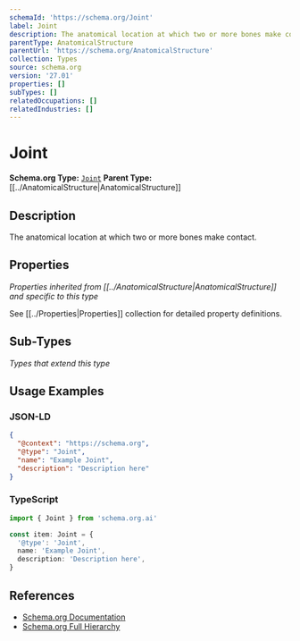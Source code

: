 ```yaml
---
schemaId: 'https://schema.org/Joint'
label: Joint
description: The anatomical location at which two or more bones make contact.
parentType: AnatomicalStructure
parentUrl: 'https://schema.org/AnatomicalStructure'
collection: Types
source: schema.org
version: '27.01'
properties: []
subTypes: []
relatedOccupations: []
relatedIndustries: []
---
```

# Joint

**Schema.org Type:** [`Joint`](https://schema.org/Joint)
**Parent Type:** [[../AnatomicalStructure|AnatomicalStructure]]

## Description

The anatomical location at which two or more bones make contact.

## Properties

*Properties inherited from [[../AnatomicalStructure|AnatomicalStructure]] and specific to this type*

See [[../Properties|Properties]] collection for detailed property definitions.

## Sub-Types

*Types that extend this type*

## Usage Examples

### JSON-LD

```json
{
  "@context": "https://schema.org",
  "@type": "Joint",
  "name": "Example Joint",
  "description": "Description here"
}
```

### TypeScript

```typescript
import { Joint } from 'schema.org.ai'

const item: Joint = {
  '@type': 'Joint',
  name: 'Example Joint',
  description: 'Description here',
}
```

## References

- [Schema.org Documentation](https://schema.org/Joint)
- [Schema.org Full Hierarchy](https://schema.org/docs/full.html)
